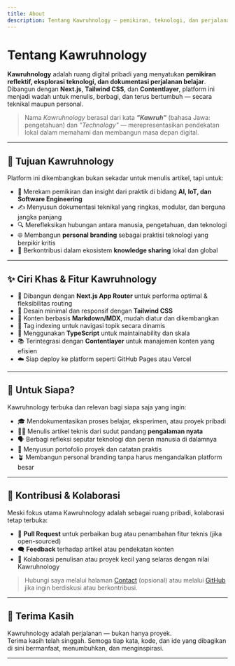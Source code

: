 ```yaml
---
title: About
description: Tentang Kawruhnology — pemikiran, teknologi, dan perjalanan seorang praktisi
---
```


# Tentang Kawruhnology

**Kawruhnology** adalah ruang digital pribadi yang menyatukan **pemikiran reflektif, eksplorasi teknologi, dan dokumentasi perjalanan belajar**.  
Dibangun dengan **Next.js**, **Tailwind CSS**, dan **Contentlayer**, platform ini menjadi wadah untuk menulis, berbagi, dan terus bertumbuh — secara teknikal maupun personal.

> Nama _Kawruhnology_ berasal dari kata _**"Kawruh"**_ (bahasa Jawa: pengetahuan) dan _"Technology"_ — merepresentasikan pendekatan lokal dalam memahami dan membangun masa depan digital.

---

## 🎯 Tujuan Kawruhnology

Platform ini dikembangkan bukan sekadar untuk menulis artikel, tapi untuk:

- 🧠 Merekam pemikiran dan insight dari praktik di bidang **AI, IoT, dan Software Engineering**
- ✍️ Menyusun dokumentasi teknikal yang ringkas, modular, dan berguna jangka panjang
- 🔍 Merefleksikan hubungan antara manusia, pengetahuan, dan teknologi
- 🌐 Membangun **personal branding** sebagai praktisi teknologi yang berpikir kritis
- 🔄 Berkontribusi dalam ekosistem **knowledge sharing** lokal dan global

---

## ✨ Ciri Khas & Fitur Kawruhnology

- 🚀 Dibangun dengan **Next.js App Router** untuk performa optimal & fleksibilitas routing
- 🎨 Desain minimal dan responsif dengan **Tailwind CSS**
- 🧾 Konten berbasis **Markdown/MDX**, mudah diatur dan dikembangkan
- 🔎 Tag indexing untuk navigasi topik secara dinamis
- 🧠 Menggunakan **TypeScript** untuk maintainability dan skala
- 📚 Terintegrasi dengan **Contentlayer** untuk manajemen konten yang efisien
- ☁️ Siap deploy ke platform seperti GitHub Pages atau Vercel

---

## 👤 Untuk Siapa?

Kawruhnology terbuka dan relevan bagi siapa saja yang ingin:

- 🎓 Mendokumentasikan proses belajar, eksperimen, atau proyek pribadi
- 🧑‍💻 Menulis artikel teknis dari sudut pandang **pengalaman nyata**
- 🗣️ Berbagi refleksi seputar teknologi dan peran manusia di dalamnya
- 🔧 Menyusun portofolio proyek dan catatan praktis
- 🪴 Membangun personal branding tanpa harus mengandalkan platform besar

---

## 🤝 Kontribusi & Kolaborasi

Meski fokus utama Kawruhnology adalah sebagai ruang pribadi, kolaborasi tetap terbuka:

- 🔧 **Pull Request** untuk perbaikan bug atau penambahan fitur teknis (jika open-sourced)
- 🗨️ **Feedback** terhadap artikel atau pendekatan konten
- 📢 Kolaborasi penulisan atau proyek kecil yang selaras dengan nilai Kawruhnology

> Hubungi saya melalui halaman [Contact](/contact) (opsional) atau melalui [GitHub](#) jika ingin berdiskusi atau berkontribusi.

---

## 🚀 Terima Kasih

Kawruhnology adalah perjalanan — bukan hanya proyek.  
Terima kasih telah singgah. Semoga tiap kata, kode, dan ide yang dibagikan di sini bermanfaat, menumbuhkan, dan menginspirasi.

---
